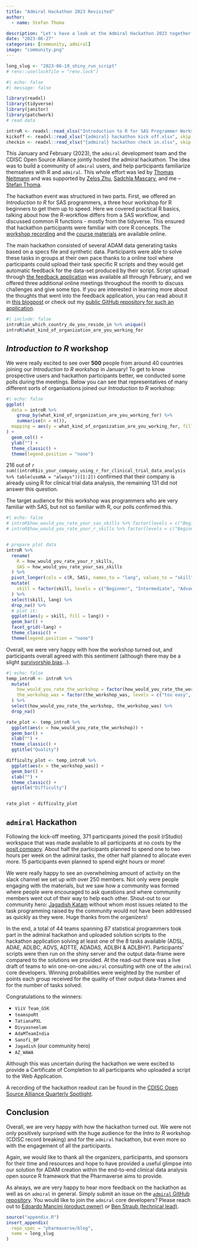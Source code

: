 ```yaml
---
title: "Admiral Hackathon 2023 Revisited"
author:
  - name: Stefan Thoma

description: "Let's have a look at the Admiral Hackathon 2023 together."
date: "2023-06-27"
categories: [community, admiral]
image: "community.png"
---
```


<!--------------- my typical setup ----------------->

```r
long_slug <- "2023-06-19_shiny_run_script"
# renv::use(lockfile = "renv.lock")
```

<!--------------- post begins here ----------------->

```r
#| echo: false
#| message: false

library(readxl)
library(tidyverse)
library(janitor)
library(patchwork)
# read data

introR <- readxl::read_xlsx("Introduction to R for SAS Programmer Workshop.xlsx", skip = 2) %>% janitor::clean_names()
kickoff <- readxl::read_xlsx("{admiral} hackathon kick off.xlsx", skip = 2) %>% janitor::clean_names()
checkin <- readxl::read_xlsx("{admiral} hackathon check in.xlsx", skip = 2) %>% janitor::clean_names()
```

This January and February (2023), the `admiral` development team and the CDISC Open Source Alliance jointly hosted the admiral hackathon.
The idea was to build a community of `admiral` users, and help participants familiarize themselves with R and `admiral`.
This whole effort was led by [Thomas Neitmann](https://www.linkedin.com/in/thomasneitmann/) and was supported by [Zelos Zhu](https://www.linkedin.com/in/zelos-zhu-7969a1103/), [Sadchla Mascary](https://www.linkedin.com/in/sadchla-mascary/), and me -- [Stefan Thoma](https://www.linkedin.com/in/stefan-thoma-77537bb5/).

The hackathon event was structured in two parts.
First, we offered an *Introduction to R* for SAS programmers, a three hour workshop for R beginners to get them up to speed.
Here we covered practical R basics, talking about how the R-workflow differs from a SAS workflow, and discussed common R functions - mostly from the tidyverse.
This ensured that hackathon participants were familiar with core R concepts.
The [workshop recording](https://www.cdisc.org/events/webinar/pre-admiral-hackathon-workshop-introduction-r-sas-programmers) and the [course materials](https://pharmaverse.github.io/intro-to-r-for-sas-programmers-workshop/) are available online.

The main hackathon consisted of several ADAM data generating tasks based on a specs file and synthetic data.
Participants were able to solve these tasks in groups at their own pace thanks to a online tool where participants could upload their task specific R scripts and they would get automatic feedback for the data-set produced by their script.
Script upload through [the feedback application](https://zxqguo-stefan0pascal-thoma.shinyapps.io/data_upload/) was available all through February, and we offered three additional online meetings throughout the month to discuss challenges and give some tips.
If you are interested in learning more about the thoughts that went into the feedback application, you can read about it in [this blogpost](https://pharmaverse.github.io/blog/posts/2023-06-19_hackathon_app/) or check out my [public GitHub repository for such an application](https://github.com/StefanThoma/hackathon_app).

```r
#| include: false
introR$in_which_country_do_you_reside_in %>% unique()
introR$what_kind_of_organization_are_you_working_for
```

## *Introduction to R* workshop

We were really excited to see over **500** people from around 40 countries joining our *Introduction to R workshop* in January!
To get to know prospective users and hackathon participants better, we conducted some polls during the meetings.
Below you can see that representatives of many different sorts of organisations joined our *Introduction to R* workshop:

```r
#| echo: false
ggplot(
  data = introR %>%
    group_by(what_kind_of_organization_are_you_working_for) %>%
    summarise(n = n()),
  mapping = aes(y = what_kind_of_organization_are_you_working_for, fill = what_kind_of_organization_are_you_working_for, x = n)
) +
  geom_col() +
  ylab("") +
  theme_classic() +
  theme(legend.position = "none")
```


216 out of `r sum((introR$is_your_company_using_r_for_clinical_trial_data_analysis %>% table(useNA = "always"))[1:2])` confirmed that their company is already using R for clinical trial data analysis, the remaining 131 did not answer this question.

The target audience for this workshop was programmers who are very familiar with SAS, but not so familiar with R, our polls confirmed this.

```r
#| echo: false
# introR$how_would_you_rate_your_sas_skills %>% factor(levels = c("Beginner",  "Intermediate","Advanced", "Expert")) %>% table() %>% plot(main = "SAS")
# introR$how_would_you_rate_your_r_skills %>% factor(levels = c("Beginner",  "Intermediate","Advanced", "Expert")) %>% table() %>% plot(main = "R")


# prepare plot data
introR %>%
  rename(
    R = how_would_you_rate_your_r_skills,
    SAS = how_would_you_rate_your_sas_skills
  ) %>%
  pivot_longer(cols = c(R, SAS), names_to = "lang", values_to = "skill") %>%
  mutate(
    skill = factor(skill, levels = c("Beginner", "Intermediate", "Advanced", "Expert"))
  ) %>%
  select(skill, lang) %>%
  drop_na() %>%
  # plot it:
  ggplot(aes(y = skill, fill = lang)) +
  geom_bar() +
  facet_grid(~lang) +
  theme_classic() +
  theme(legend.position = "none")
```

Overall, we were very happy with how the workshop turned out, and participants overall agreed with this sentiment (although there may be a slight [survivorship bias](https://en.wikipedia.org/wiki/Survivorship_bias)...).


```r
#| echo: false
temp_introR <- introR %>%
  mutate(
    how_would_you_rate_the_workshop = factor(how_would_you_rate_the_workshop, levels = c("Poor", "Fair", "Good", "Excellent")),
    the_workshop_was = factor(the_workshop_was, levels = c("too easy", "just right", "too difficult"))
  ) %>%
  select(how_would_you_rate_the_workshop, the_workshop_was) %>%
  drop_na()

rate_plot <- temp_introR %>%
  ggplot(aes(x = how_would_you_rate_the_workshop)) +
  geom_bar() +
  xlab("") +
  theme_classic() +
  ggtitle("Quality")

difficulty_plot <- temp_introR %>%
  ggplot(aes(x = the_workshop_was)) +
  geom_bar() +
  xlab("") +
  theme_classic() +
  ggtitle("Difficulty")


rate_plot + difficulty_plot
```

## `admiral` Hackathon

Following the kick-off meeting, 371 participants joined the posit (rStudio) workspace that was made available to all participants at no costs by the [posit company](https://posit.co/).
About half the participants planned to spend one to two hours per week on the admiral tasks, the other half planned to allocate even more.
15 participants even planned to spend eight hours or more!

We were really happy to see an overwhelming amount of activity on the slack channel we set up with over 250 members.
Not only were people engaging with the materials, but we saw how a community was formed where people were encouraged to ask questions and where community members went out of their way to help each other.
Shout-out to our community hero: [Jagadish Katam](https://www.linkedin.com/in/jagadishkatam/) without whom most issues related to the task programming raised by the community would not have been addressed as quickly as they were.
Huge thanks from the organizers!

In the end, a total of 44 teams spanning 87 statistical programmers took part in the admiral hackathon and uploaded solution scripts to the hackathon application solving at least one of the 8 tasks available (ADSL, ADAE, ADLBC, ADVS, ADTTE, ADADAS, ADLBH & ADLBHY).
Participants' scripts were then run on the shiny server and the output data-frame were compared to the solutions we provided.
At the read-out there was a live draft of teams to win one-on-one `admiral` consulting with one of the `admiral` core developers.
Winning probabilities were weighted by the number of points each group received for the quality of their output data-frames and for the number of tasks solved.

Congratulations to the winners:

-   `ViiV Team_GSK`
-   `teamspoRt`
-   `TatianaPXL`
-   `Divyasneelam`
-   `AdaMTeamIndia`
-   `Sanofi_BP`
-    `Jagadish` (our community hero)
-   `AZ_WAWA`

Although this was uncertain during the hackathon we were excited to provide a Certificate of Completion to all participants who uploaded a script to the Web Application.

A recording of the hackathon readout can be found in the [CDISC Open Source Alliance Quarterly Spotlight](https://www.cdisc.org/events/webinar/cosa-quarterly-spotlight-q1-2023).

## Conclusion

Overall, we are very happy with how the hackathon turned out.
We were not only positively surprised with the huge audience for the *Intro to R* workshop (CDISC record breaking) and for the `admiral` hackathon, but even more so with the engagement of all the participants.

Again, we would like to thank all the organizers, participants, and sponsors for their time and resources and hope to have provided a useful glimpse into our solution for ADAM creation within the end-to-end clinical data analysis open source R framework that the Pharmaverse aims to provide.


As always, we are very happy to hear more feedback on the hackathon as well as on `admiral` in general.
Simply submit an issue on the [`admiral` GitHub repository](https://github.com/pharmaverse/admiral).
You would like to join the `admiral` core developers?
Please reach out to [Edoardo Mancini (product owner)](mailto:edoardo.mancini@roche.com) or [Ben Straub (technical lead)](mailto:ben.x.straub@gsk.com).

<!--------------- appendices go here ----------------->

```r
source("appendix.R")
insert_appendix(
  repo_spec = "pharmaverse/blog",
  name = long_slug
)
```
